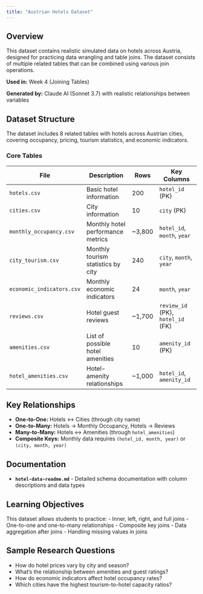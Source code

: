 ```yaml
---
title: "Austrian Hotels Dataset"
---
```


## Overview

This dataset contains realistic simulated data on hotels across Austria, designed for practicing data wrangling and table joins. The dataset consists of multiple related tables that can be combined using various join operations.

**Used in:** Week 4 (Joining Tables)

**Generated by:** Claude AI (Sonnet 3.7) with realistic relationships between variables

## Dataset Structure

The dataset includes 8 related tables with hotels across Austrian cities, covering occupancy, pricing, tourism statistics, and economic indicators.

### Core Tables

| File | Description | Rows | Key Columns |
|------|-------------|------|-------------|
| `hotels.csv` | Basic hotel information | 200 | `hotel_id` (PK) |
| `cities.csv` | City information | 10 | `city` (PK) |
| `monthly_occupancy.csv` | Monthly hotel performance metrics | ~3,800 | `hotel_id`, `month`, `year` |
| `city_tourism.csv` | Monthly tourism statistics by city | 240 | `city`, `month`, `year` |
| `economic_indicators.csv` | Monthly economic indicators | 24 | `month`, `year` |
| `reviews.csv` | Hotel guest reviews | ~1,700 | `review_id` (PK), `hotel_id` (FK) |
| `amenities.csv` | List of possible hotel amenities | 10 | `amenity_id` (PK) |
| `hotel_amenities.csv` | Hotel-amenity relationships | ~1,000 | `hotel_id`, `amenity_id` |

## Key Relationships

- **One-to-One:** Hotels ↔ Cities (through city name)
- **One-to-Many:** Hotels → Monthly Occupancy, Hotels → Reviews
- **Many-to-Many:** Hotels ↔ Amenities (through `hotel_amenities`)
- **Composite Keys:** Monthly data requires `(hotel_id, month, year)` or `(city, month, year)`

## Documentation

- **`hotel-data-readme.md`** - Detailed schema documentation with column descriptions and data types

## Learning Objectives

This dataset allows students to practice:
- Inner, left, right, and full joins
- One-to-one and one-to-many relationships
- Composite key joins
- Data aggregation after joins
- Handling missing values in joins

## Sample Research Questions

- How do hotel prices vary by city and season?
- What's the relationship between amenities and guest ratings?
- How do economic indicators affect hotel occupancy rates?
- Which cities have the highest tourism-to-hotel capacity ratios?